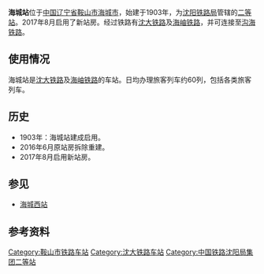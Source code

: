 {{Infobox China railway station
|车站名称 = 海城站
|图片 = 海城火车站 - panoramio.jpg
|图片介绍 = 摄于2008年10月
|其他名称 = 
|车站拼音 = Haicheng
|英文名称 = Haicheng Railway Station
|车站代码 = 53732<ref>{{cite book|title=中华人民共和国铁路车站代码（GB/T 10302-2010）|publisher=中国标准出版社|year=2010|isbn=155066140495|ignore-isbn-error=true|pages=13}}</ref>
|电报码 = HCT
|拼音码 = HCH
|车站类型 = 客运站
|技术性质 = 
|业务性质 = 
|始建时间 = 1903年
|开通运营 = 2017年8月
|车站位置 = [[辽宁省|辽宁省]][[鞍山市|鞍山市]][[海城市|海城市]]
|坐标 = 
|归属 = [[沈阳铁路局|沈阳铁路局]][[鞍山车务段|鞍山车务段]]
|线路 = [[沈大铁路|沈大铁路]]、[[海岫铁路|海岫铁路]]、[[沟海铁路|沟海铁路]]
|车站等级 = [[二等站_(中鐵)|二等站]]
|使用状态 = 使用中
|股道数目 = 
|正线 = 
|到发线 = 
|其它线 = 
|月台数目 =3
|侧式站台 = 
|岛式站台 = 
|站台面 = 
|网站 = 
|站线配置图 = 
}}
'''海城站'''位于[[中国|中国]][[辽宁省|辽宁省]][[鞍山市|鞍山市]][[海城市|海城市]]，始建于1903年，为[[沈阳铁路局|沈阳铁路局]]管辖的[[二等站|二等站]]。2017年8月启用了新站房。经过铁路有[[沈大铁路|沈大铁路]]及[[海岫铁路|海岫铁路]]，并可连接至[[沟海铁路|沟海铁路]]。

==使用情况==
海城站是[[沈大铁路|沈大铁路]]及[[海岫铁路|海岫铁路]]的车站。日均办理旅客列车约60列，包括各类旅客列车。

==历史==
*1903年：海城站建成启用。
*2016年6月原站房拆除重建。
*2017年8月启用新站房。

== 参见 ==
* [[海城西站|海城西站]]

== 参考资料 ==
{{reflist}}

{{China-rail-stub}}
{{沈大铁路}}
{{海岫铁路}}
{{沟海铁路}}

[[Category:鞍山市铁路车站|Category:鞍山市铁路车站]]
[[Category:沈大铁路车站|Category:沈大铁路车站]]
[[Category:中国铁路沈阳局集团二等站|Category:中国铁路沈阳局集团二等站]]